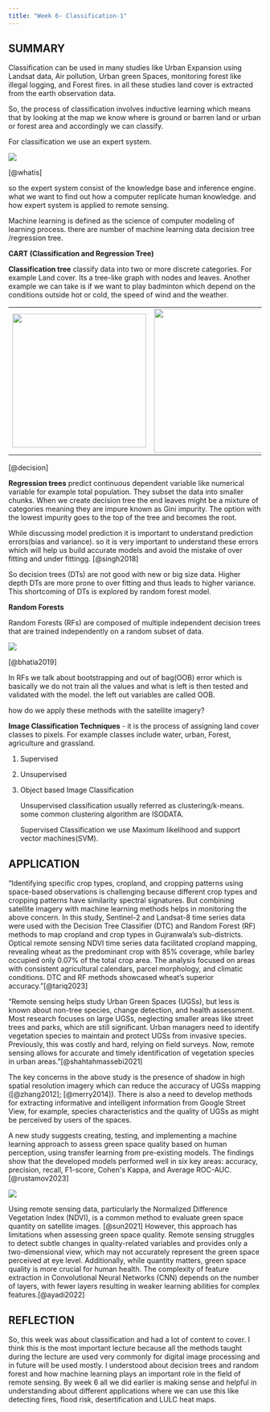 ```yaml
---
title: "Week 6- Classification-1"
---
```


## SUMMARY

Classification can be used in many studies like Urban Expansion using Landsat data, Air pollution, Urban green Spaces, monitoring forest like illegal logging, and Forest fires. in all these studies land cover is extracted from the earth observation data.

So, the process of classification involves inductive learning which means that by looking at the map we know where is ground or barren land or urban or forest area and accordingly we can classify.

For classification we use an expert system.

![](images/main-qimg-a63e873b68b7d220020991140f0a896c-lq.jpg)

[@whatis]

so the expert system consist of the knowledge base and inference engine. what we want to find out how a computer replicate human knowledge. and how expert system is applied to remote sensing.

Machine learning is defined as the science of computer modeling of learning process. there are number of machine learning data decision tree /regression tree.

**CART (Classification and Regression Tree)**

**Classification tree** classify data into two or more discrete categories. For example Land cover. Its a tree-like graph with nodes and leaves. Another example we can take is if we want to play badminton which depend on the conditions outside hot or cold, the speed of wind and the weather.

|                                            |                                  |
|----------------------------------------|-------------------------------|
| ![](images/decision-tree.png){width="266"} | ![](images/dt1.png){width="286"} |

[@decision]

**Regression trees** predict continuous dependent variable like numerical variable for example total population. They subset the data into smaller chunks. When we create decision tree the end leaves might be a mixture of categories meaning they are impure known as Gini impurity. The option with the lowest impurity goes to the top of the tree and becomes the root.

While discussing model prediction it is important to understand prediction errors(bias and variance). so it is very important to understand these errors which will help us build accurate models and avoid the mistake of over fitting and under fittingg. [@singh2018]

So decision trees (DTs) are not good with new or big size data. Higher depth DTs are more prone to over fitting and thus leads to higher variance. This shortcoming of DTs is explored by random forest model.

**Random Forests**

Random Forests (RFs) are composed of multiple independent decision trees that are trained independently on a random subset of data.

![](images/1_ixvrbH45K8CcNZaj98JGuA.webp)

[@bhatia2019]

In RFs we talk about bootstrapping and out of bag(OOB) error which is basically we do not train all the values and what is left is then tested and validated with the model. the left out variables are called OOB.

how do we apply these methods with the satellite imagery?

**Image Classification Techniques** - it is the process of assigning land cover classes to pixels. For example classes include water, urban, Forest, agriculture and grassland.

1.  Supervised

2.  Unsupervised

3.  Object based Image Classification

    Unsupervised classification usually referred as clustering/k-means. some common clustering algorithm are ISODATA.

    Supervised Classification we use Maximum likelihood and support vector machines(SVM).

## APPLICATION

"Identifying specific crop types, cropland, and cropping patterns using space-based observations is challenging because different crop types and cropping patterns have similarity spectral signatures. But combining satellite imagery with machine learning methods helps in monitoring the above concern. In this study, Sentinel-2 and Landsat-8 time series data were used with the Decision Tree Classifier (DTC) and Random Forest (RF) methods to map cropland and crop types in Gujranwala's sub-districts. Optical remote sensing NDVI time series data facilitated cropland mapping, revealing wheat as the predominant crop with 85% coverage, while barley occupied only 0.07% of the total crop area. The analysis focused on areas with consistent agricultural calendars, parcel morphology, and climatic conditions. DTC and RF methods showcased wheat's superior accuracy."[@tariq2023]

"Remote sensing helps study Urban Green Spaces (UGSs), but less is known about non-tree species, change detection, and health assessment. Most research focuses on large UGSs, neglecting smaller areas like street trees and parks, which are still significant. Urban managers need to identify vegetation species to maintain and protect UGSs from invasive species. Previously, this was costly and hard, relying on field surveys. Now, remote sensing allows for accurate and timely identification of vegetation species in urban areas."[@shahtahmassebi2021]

The key concerns in the above study is the presence of shadow in high spatial resolution imagery which can reduce the accuracy of UGSs mapping ([@zhang2012]; [@merry2014]). There is also a need to develop methods for extracting informative and intelligent information from Google Street View, for example, species characteristics and the quality of UGSs as might be perceived by users of the spaces.

A new study suggests creating, testing, and implementing a machine learning approach to assess green space quality based on human perception, using transfer learning from pre-existing models. The findings show that the developed models performed well in six key areas: accuracy, precision, recall, F1-score, Cohen\'s Kappa, and Average ROC-AUC. [@rustamov2023]

![](images/green-space-ML.png)

Using remote sensing data, particularly the Normalized Difference Vegetation Index (NDVI), is a common method to evaluate green space quantity on satellite images. [@sun2021] However, this approach has limitations when assessing green space quality. Remote sensing struggles to detect subtle changes in quality-related variables and provides only a two-dimensional view, which may not accurately represent the green space perceived at eye level. Additionally, while quantity matters, green space quality is more crucial for human health. The complexity of feature extraction in Convolutional Neural Networks (CNN) depends on the number of layers, with fewer layers resulting in weaker learning abilities for complex features.[@ayadi2022]

## REFLECTION

So, this week was about classification and had a lot of content to cover. I think this is the most important lecture because all the methods taught during the lecture are used very commonly for digital image processing and in future will be used mostly. I understood about decision trees and random forest and how machine learning plays an important role in the field of remote sensing. By week 6 all we did earlier is making sense and helpful in understanding about different applications where we can use this like detecting fires, flood risk, desertification and LULC heat maps.
